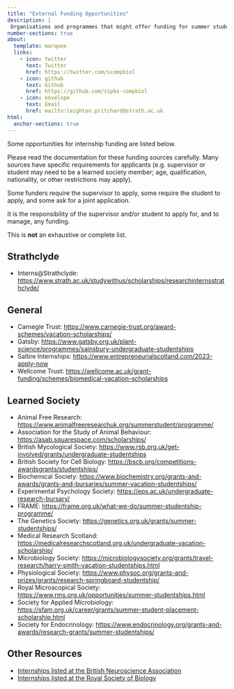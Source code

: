 ```yaml
---
title: "External Funding Opportunities"
description: |
 Organisations and programmes that might offer funding for summer studentships
number-sections: true
about:
  template: marquee
  links:
    - icon: twitter
      text: Twitter
      href: https://twitter.com/scompbiol
    - icon: github
      text: Github
      href: https://github.com/sipbs-compbiol
    - icon: envelope
      text: Email
      href: mailto:leighton.pritchard@strath.ac.uk
html:
  anchor-sections: true
---
```


Some opportunities for internship funding are listed below.

::: callout-important
Please read the documentation for these funding sources carefully. Many sources have specific requirements for applicants (e.g. supervisor or student may need to be a learned society member; age, qualification, nationality, or other restrictions may apply).
:::

::: callout-note
Some funders require the supervisor to apply, some require the student to apply, and some ask for a joint application.
:::

::: callout-warning
It is the responsibility of the supervisor and/or student to apply for, and to manage, any funding.
:::

::: callout-important
This is **not** an exhaustive or complete list.
:::


## Strathclyde

- Interns@Strathclyde: [https://www.strath.ac.uk/studywithus/scholarships/researchinternsstrathclyde/](https://www.strath.ac.uk/studywithus/scholarships/researchinternsstrathclyde/)

## General

- Carnegie Trust: [https://www.carnegie-trust.org/award-schemes/vacation-scholarships/](https://www.carnegie-trust.org/award-schemes/vacation-scholarships/)
- Gatsby: [https://www.gatsby.org.uk/plant-science/programmes/sainsbury-undergraduate-studentships](https://www.gatsby.org.uk/plant-science/programmes/sainsbury-undergraduate-studentships)
- Saltire Internships: [https://www.entrepreneurialscotland.com/2023-apply-now](https://www.entrepreneurialscotland.com/2023-apply-now)
- Wellcome Trust: [https://wellcome.ac.uk/grant-funding/schemes/biomedical-vacation-scholarships](https://wellcome.ac.uk/grant-funding/schemes/biomedical-vacation-scholarships)

## Learned Society

- Animal Free Research: [https://www.animalfreeresearchuk.org/summerstudent/programme/](https://www.animalfreeresearchuk.org/summerstudent/programme/)
- Association for the Study of Animal Behaviour: [https://asab.squarespace.com/scholarships/](https://asab.squarespace.com/scholarships/)
- British Mycological Society: [https://www.rsb.org.uk/get-involved/grants/undergraduate-studentships](https://www.rsb.org.uk/get-involved/grants/undergraduate-studentships)
- British Society for Cell Biology: [https://bscb.org/competitions-awardsgrants/studentships/](https://bscb.org/competitions-awardsgrants/studentships/)
- Biochemical Society: [https://www.biochemistry.org/grants-and-awards/grants-and-bursaries/summer-vacation-studentships/](https://www.biochemistry.org/grants-and-awards/grants-and-bursaries/summer-vacation-studentships/)
- Experimental Psychology Society: [https://eps.ac.uk/undergraduate-research-bursary/](https://eps.ac.uk/undergraduate-research-bursary/)
- FRAME: [https://frame.org.uk/what-we-do/summer-studentship-programme/](https://frame.org.uk/what-we-do/summer-studentship-programme/)
- The Genetics Society: [https://genetics.org.uk/grants/summer-studentships/](https://genetics.org.uk/grants/summer-studentships/)
- Medical Research Scotland: [https://medicalresearchscotland.org.uk/undergraduate-vacation-scholarship/](https://medicalresearchscotland.org.uk/undergraduate-vacation-scholarship/)
- Microbiology Society: [https://microbiologysociety.org/grants/travel-research/harry-smith-vacation-studentships.html](https://microbiologysociety.org/grants/travel-research/harry-smith-vacation-studentships.html)
- Physiological Society: [https://www.physoc.org/grants-and-prizes/grants/research-springboard-studentship/](https://www.physoc.org/grants-and-prizes/grants/research-springboard-studentship/)
- Royal Microscopical Society: [https://www.rms.org.uk/opportunities/summer-studentships.html](https://www.rms.org.uk/opportunities/summer-studentships.html)
- Society for Applied Microbiology: [https://sfam.org.uk/career/grants/summer-student-placement-scholarship.html](https://sfam.org.uk/career/grants/summer-student-placement-scholarship.html)
- Society for Endocrinology: [https://www.endocrinology.org/grants-and-awards/research-grants/summer-studentships/](https://www.endocrinology.org/grants-and-awards/research-grants/summer-studentships/)

## Other Resources

- [Internships listed at the British Neuroscience Association](https://www.bna.org.uk/careers/undergraduate-summer-research-placements/)
- [Internships listed at the Royal Society of Biology](https://www.rsb.org.uk/get-involved/grants/undergraduate-studentships)
